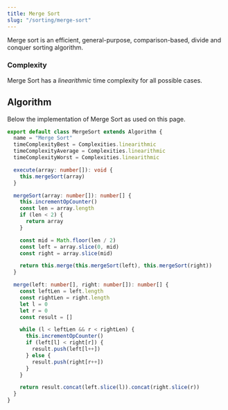 ```yaml
---
title: Merge Sort
slug: "/sorting/merge-sort"
---
```


Merge sort is an efficient, general-purpose, comparison-based, divide and conquer sorting algorithm.

### Complexity

Merge Sort has a *linearithmic* time complexity for all possible cases.

<ComplexityChart title="Time complexity of Merge Sort on a variety of lists of numbers">
    <ComplexitySeries/>
    <AnalysisSeries algorithms={[Algorithms.mergeSort]} dataSets={DataSets.all}/>
</ComplexityChart>

## Algorithm

Below the implementation of Merge Sort as used on this page.

```ts:title=src/algorithms/merge-sort.ts
export default class MergeSort extends Algorithm {
  name = "Merge Sort"
  timeComplexityBest = Complexities.linearithmic
  timeComplexityAverage = Complexities.linearithmic
  timeComplexityWorst = Complexities.linearithmic

  execute(array: number[]): void {
    this.mergeSort(array)
  }

  mergeSort(array: number[]): number[] {
    this.incrementOpCounter()
    const len = array.length
    if (len < 2) {
      return array
    }

    const mid = Math.floor(len / 2)
    const left = array.slice(0, mid)
    const right = array.slice(mid)

    return this.merge(this.mergeSort(left), this.mergeSort(right))
  }

  merge(left: number[], right: number[]): number[] {
    const leftLen = left.length
    const rightLen = right.length
    let l = 0
    let r = 0
    const result = []

    while (l < leftLen && r < rightLen) {
      this.incrementOpCounter()
      if (left[l] < right[r]) {
        result.push(left[l++])
      } else {
        result.push(right[r++])
      }
    }

    return result.concat(left.slice(l)).concat(right.slice(r))
  }
}
```

